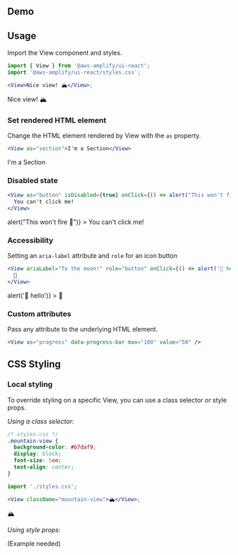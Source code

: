 
## Demo

<ViewDemo />

## Usage

Import the View component and styles.

```jsx
import { View } from '@aws-amplify/ui-react';
import '@aws-amplify/ui-react/styles.css';

<View>Nice view! 🏔</View>;
```

<Example>
  <View>Nice view! 🏔</View>
</Example>

### Set rendered HTML element

Change the HTML element rendered by View with the `as` property.

```jsx
<View as="section">I'm a Section</View>
```

<Example>
  <View as="section">I'm a Section</View>
</Example>

### Disabled state

```jsx
<View as="button" isDisabled={true} onClick={() => alert("This won't fire 🚫")}>
  You can't click me!
</View>
```

<Example>
  <View
    as="button"
    isDisabled={true}
    onClick={() => alert("This won't fire 🚫")}
  >
    You can't click me!
  </View>
</Example>

### Accessibility

Setting an `aria-label` attribute and `role` for an icon button

```jsx
<View ariaLabel="To the moon!" role="button" onClick={() => alert('👋 hello')}>
  🚀
</View>
```

<Example>
  <View
    ariaLabel="To the moon!"
    role="button"
    onClick={() => alert('👋 hello')}
  >
    🚀
  </View>
</Example>

### Custom attributes

Pass any attribute to the underlying HTML element.

```jsx
<View as="progress" data-progress-bar max="100" value="50" />
```

<Example>
  <View
    as="progress"
    data-progress-bar
    max="100"
    value="50"
    style={{ all: 'revert' }}
  />
</Example>

## CSS Styling

### Local styling

To override styling on a specific View, you can use a class selector or style props.

_Using a class selector:_

```css
/* styles.css */
.mountain-view {
  background-color: #b7daf9;
  display: block;
  font-size: 5em;
  text-align: center;
}
```

```jsx
import './styles.css';

<View className="mountain-view">🏔</View>;
```

<Example>
  <View className="mountain-view">🏔</View>
</Example>

_Using style props:_

(Example needed)
